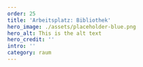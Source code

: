 ---
order: 25
title: 'Arbeitsplatz: Bibliothek'
hero_image: ./assets/placeholder-blue.png
hero_alt: This is the alt text
hero_credit: ''
intro: ''
category: raum
---

<PlaceholderText/>
